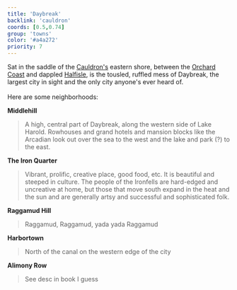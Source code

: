```yaml
---
title: 'Daybreak'
backlink: 'cauldron'
coords: [0.5,0.74]
group: 'towns'
color: '#a4a272'
priority: 7
---
```


Sat in the saddle of the [Cauldron's](cauldron) eastern shore, between the [Orchard Coast](orchardcoast) and dappled [Halfisle](halfisle), is the tousled, ruffled mess of Daybreak, the largest city in sight and the only city anyone's ever heard of.
\
\
Here are some neighborhoods:

**Middlehill**

> A high, central part of Daybreak, along the western side of Lake Harold. Rowhouses and grand hotels and mansion blocks like the Arcadian look out over the sea to the west and the lake and park (?) to the east.

**The Iron Quarter**

> Vibrant, prolific, creative place, good food, etc. It is beautiful and steeped in culture.
The people of the Ironfells are hard-edged and uncreative at home, but those that move south expand in the heat and the sun and are generally artsy and successful and sophisticated folk.

**Raggamud Hill**

> Raggamud, Raggamud, yada yada Raggamud

**Harbortown**

> North of the canal on the western edge of the city

**Alimony Row**

> See desc in book I guess